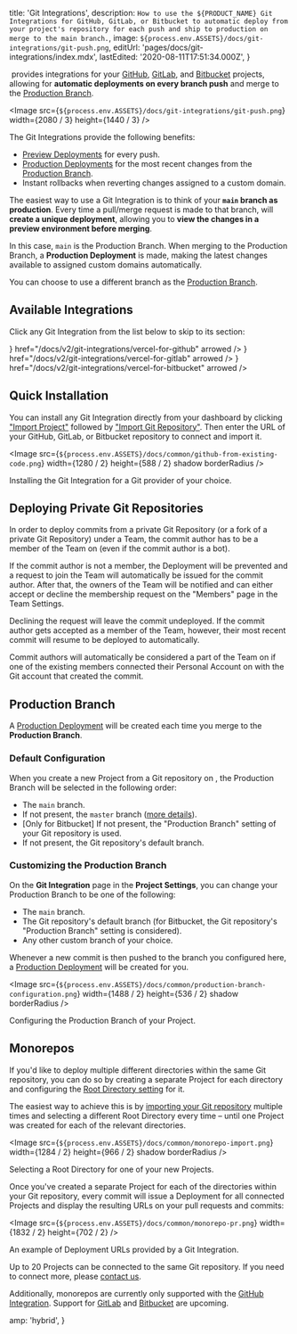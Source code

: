 
  title: 'Git Integrations',
  description: `How to use the ${PRODUCT_NAME} Git Integrations for GitHub, GitLab, or Bitbucket to automatic deploy from your project's repository for each push and ship to production on merge to the main branch.`,
  image: `${process.env.ASSETS}/docs/git-integrations/git-push.png`,
  editUrl: 'pages/docs/git-integrations/index.mdx',
  lastEdited: '2020-08-11T17:51:34.000Z',
}

​​<ProductName /> provides integrations for your [GitHub](/docs/v2/git-integrations/vercel-for-github), [GitLab](/docs/v2/git-integrations/vercel-for-gitlab), and [Bitbucket](/docs/v2/git-integrations/vercel-for-bitbucket) projects, allowing for **automatic deployments on every branch push** and merge to the [Production Branch](#production-branch).

<Image
  src={`${process.env.ASSETS}/docs/git-integrations/git-push.png`}
  width={2080 / 3}
  height={1440 / 3}
/>

The <ProductName /> Git Integrations provide the following benefits:

- [Preview Deployments](/docs/v2/platform/deployments#preview) for every push.
- [Production Deployments](/docs/v2/platform/deployments#production) for the most recent changes from the [Production Branch](#production-branch).
- Instant rollbacks when reverting changes assigned to a custom domain.

The easiest way to use a Git Integration is to think of your **`main` branch as production**. Every time a pull/merge request is made to that branch, <ProductName /> will **create a unique deployment**, allowing you to **view the changes in a preview environment before merging**.

In this case, `main` is the Production Branch. When merging to the Production Branch, a **Production Deployment** is made, making the latest changes available to assigned custom domains automatically.

You can choose to use a different branch as the [Production Branch](#production-branch).

## Available Integrations

Click any Git Integration from the list below to skip to its section:

<List columnsDesktop={3} columnsTablet={3} columnsMobile={1}>
  <IconCard
    label="GitHub"
    icon={<GitHubIcon />}
    href="/docs/v2/git-integrations/vercel-for-github"
    arrowed
  />
  <IconCard
    label="GitLab"
    icon={<GitLabIcon />}
    href="/docs/v2/git-integrations/vercel-for-gitlab"
    arrowed
  />
  <IconCard
    label="Bitbucket"
    icon={<BitbucketIcon />}
    href="/docs/v2/git-integrations/vercel-for-bitbucket"
    arrowed
  />
</List>

## Quick Installation

You can install any Git Integration directly from your dashboard by clicking ["Import Project"](/import) followed by ["Import Git Repository"](/import/git). Then enter the URL of your GitHub, GitLab, or Bitbucket repository to connect and import it.

<Image
  src={`${process.env.ASSETS}/docs/common/github-from-existing-code.png`}
  width={1280 / 2}
  height={588 / 2}
  shadow
  borderRadius
/>
<Caption>
  Installing the Git Integration for a Git provider of your choice.
</Caption>

## Deploying Private Git Repositories

In order to deploy commits from a private Git Repository (or a fork of a private Git Repository) under a Team, the commit author has to be a member of the Team on <ProductName /> (even if the commit author is a bot).

If the commit author is not a member, the Deployment will be prevented and a request to join the Team will automatically be issued for the commit author. After that, the owners of the Team will be notified and can either accept or decline the membership request on the "Members" page in the Team Settings.

Declining the request will leave the commit undeployed. If the commit author gets accepted as a member of the Team, however, their most recent commit will resume to be deployed to <ProductName /> automatically.

Commit authors will automatically be considered a part of the Team on <ProductName /> if one of the existing members connected their Personal Account on <ProductName /> with the Git account that created the commit.

## Production Branch

A [Production Deployment](/docs/v2/platform/deployments#production) will be created each time you merge to the **Production Branch**.

### Default Configuration

When you create a new Project from a Git repository on <ProductName />, the Production Branch will be selected in the following order:

- The `main` branch.
- If not present, the `master` branch ([more details](https://vercel.com/blog/custom-production-branch#a-note-on-the-master-branch)).
- [Only for Bitbucket] If not present, the "Production Branch" setting of your Git repository is used.
- If not present, the Git repository's default branch.

### Customizing the Production Branch

On the **Git Integration** page in the **Project Settings**, you can change your Production Branch to be one of the following:

- The `main` branch.
- The Git repository's default branch (for Bitbucket, the Git repository's "Production Branch" setting is considered).
- Any other custom branch of your choice.

Whenever a new commit is then pushed to the branch you configured here, a [Production Deployment](/docs/v2/platform/deployments#production) will be created for you.

<Image
  src={`${process.env.ASSETS}/docs/common/production-branch-configuration.png`}
  width={1488 / 2}
  height={536 / 2}
  shadow
  borderRadius
/>
<Caption>Configuring the Production Branch of your Project.</Caption>

## Monorepos

If you'd like to deploy multiple different directories within the same Git repository,
you can do so by creating a separate Project for each directory and configuring the [Root Directory setting](/docs/build-step?query=root%20directory#root-directory) for it.

The easiest way to achieve this is by [importing your Git repository](/docs/v2/git-integrations#quick-installation) multiple times and selecting a different
Root Directory every time – until one Project was created for each of the relevant directories.

<Image
  src={`${process.env.ASSETS}/docs/common/monorepo-import.png`}
  width={1284 / 2}
  height={966 / 2}
  shadow
  borderRadius
/>
<Caption>Selecting a Root Directory for one of your new Projects.</Caption>

Once you've created a separate Project for each of the directories within your Git repository,
every commit will issue a Deployment for all connected Projects and display the resulting URLs on your pull requests and commits:

<Image
  src={`${process.env.ASSETS}/docs/common/monorepo-pr.png`}
  width={1832 / 2}
  height={702 / 2}
/>
<Caption>An example of Deployment URLs provided by a Git Integration.</Caption>

Up to 20 Projects can be connected to the same Git repository. If you need to connect more, please [contact us](/support/request).

Additionally, monorepos are currently only supported with the [GitHub Integration](/github). Support for [GitLab](/gitlab) and [Bitbucket](/bitbucket) are upcoming.


  amp: 'hybrid',
}
